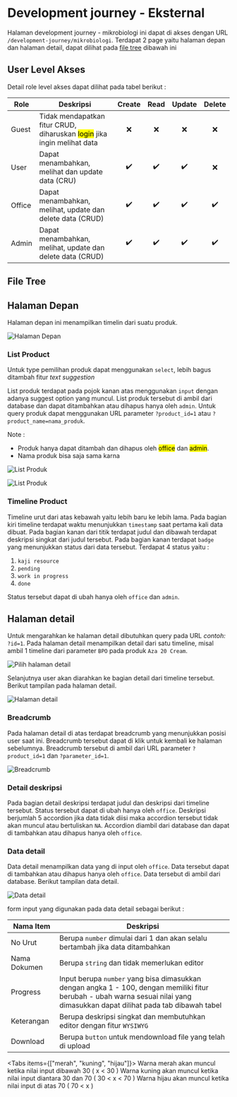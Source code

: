 # Development journey - Eksternal


Halaman development journey - mikrobiologi ini dapat di akses dengan URL `/development-journey/mikrobiologi`. Terdapat 2 page yaitu halaman depan dan halaman detail, dapat dilihat pada [file tree](#file-tree) dibawah ini

## User Level Akses

Detail role level akses dapat dilihat pada tabel berikut :

| Role   | Deskripsi                                                                           | Create | Read | Update | Delete |
| ------ | ----------------------------------------------------------------------------------- | :----: | :--: | :----: | :----: |
| Guest  | Tidak mendapatkan fitur CRUD, diharuskan <mark>login</mark> jika ingin melihat data |   ❌   |  ❌  |   ❌   |   ❌   |
| User   | Dapat menambahkan, melihat dan update data (CRU)                                    |   ✔️   |  ✔️  |   ✔️   |   ❌   |
| Office | Dapat menambahkan, melihat, update dan delete data (CRUD)                           |   ✔️   |  ✔️  |   ✔️   |   ✔️   |
| Admin  | Dapat menambahkan, melihat, update dan delete data (CRUD)                           |   ✔️   |  ✔️  |   ✔️   |   ✔️   |

## File Tree


<FileTree>
  <FileTree.Folder name="resource" defaultOpen>
    <FileTree.Folder name="views" defaultOpen>
      <FileTree.Folder name="pages" defaultOpen>
        <FileTree.Folder name="development-journey" defaultOpen>
          <FileTree.Folder name="mikrobiologi" defaultOpen>
            <FileTree.File name="index.blade.php" />
            <FileTree.File name="detail.blade.php" />
          </FileTree.Folder>
        </FileTree.Folder>
      </FileTree.Folder>
    </FileTree.Folder>
  </FileTree.Folder>
</FileTree>

## Halaman Depan

Halaman depan ini menampilkan timelin dari suatu produk.

![Halaman Depan](/front-view/development-journey/mikrobiologi-1.png)

### List Product

<Callout type="info">Untuk type pemilihan produk dapat menggunakan `select`, lebih bagus ditambah fitur _text suggestion_</Callout>

List produk terdapat pada pojok kanan atas menggunakan `input` dengan adanya suggest option yang muncul. List produk tersebut di ambil dari database dan dapat ditambahkan atau dihapus hanya oleh `admin`. Untuk query produk dapat menggunakan URL parameter `?product_id=1` atau `?product_name=nama_produk`.

Note :

- Produk hanya dapat ditambah dan dihapus oleh <mark>office</mark> dan <mark>admin</mark>.
- Nama produk bisa saja sama karna

![List Produk](/front-view/development-journey/mikrobiologi-2.png)

![List Produk](/front-view/development-journey/mikrobiologi-3.png)

### Timeline Product

Timeline urut dari atas kebawah yaitu lebih baru ke lebih lama. Pada bagian kiri timeline terdapat waktu menunjukkan `timestamp` saat pertama kali data dibuat. Pada bagian kanan dari titik terdapat judul dan dibawah terdapat deskripsi singkat dari judul tersebut. Pada bagian kanan terdapat `badge` yang menunjukkan status dari data tersebut. Terdapat 4 status yaitu :

1. `kaji resource`
2. `pending`
3. `work in progress`
4. `done`

Status tersebut dapat di ubah hanya oleh `office` dan `admin`.

## Halaman detail

Untuk mengarahkan ke halaman detail dibutuhkan query pada URL _contoh:_ `?id=1`. Pada halaman detail menampilkan detail dari satu timeline, misal ambil 1 timeline dari parameter `BPO` pada produk `Aza 20 Cream`.

![Pilih halaman detail](/front-view/development-journey/finish-good-detail-2.png)

Selanjutnya user akan diarahkan ke bagian detail dari timeline tersebut. Berikut tampilan pada halaman detail.

![Halaman detail](/front-view/development-journey/finish-good-detail-1.png)

### Breadcrumb

Pada halaman detail di atas terdapat breadcrumb yang menunjukkan posisi user saat ini. Breadcrumb tersebut dapat di klik untuk kembali ke halaman sebelumnya. Breadcrumb tersebut di ambil dari URL parameter `?product_id=1` dan `?parameter_id=1`.

![Breadcrumb](/front-view/development-journey/finish-good-detail-3.png)

### Detail deskripsi

Pada bagian detail deskripsi terdapat judul dan deskripsi dari timeline tersebut. Status tersebut dapat di ubah hanya oleh `office`. Deskripsi berjumlah 5 accordion jika data tidak diisi maka accordion tersebut tidak akan muncul atau bertuliskan `NA`. Accordion diambil dari database dan dapat di tambahkan atau dihapus hanya oleh `office`.

### Data detail

Data detail menampilkan data yang di input oleh `office`. Data tersebut dapat di tambahkan atau dihapus hanya oleh `office`. Data tersebut di ambil dari database.
Berikut tampilan data detail.

![Data detail](/front-view/development-journey/finish-good-detail-4.png)

form input yang digunakan pada data detail sebagai berikut :

| Nama Item    | Deskripsi                                                                                                                                                                     |
| ------------ | ----------------------------------------------------------------------------------------------------------------------------------------------------------------------------- |
| No Urut      | Berupa `number` dimulai dari 1 dan akan selalu bertambah jika data ditambahkan                                                                                                |
| Nama Dokumen | Berupa `string` dan tidak memerlukan editor                                                                                                                                   |
| Progress     | Input berupa `number` yang bisa dimasukkan dengan angka 1 - 100, dengan memiliki fitur berubah - ubah warna sesuai nilai yang dimasukkan dapat dilihat pada tab dibawah tabel |
| Keterangan   | Berupa deskripsi singkat dan membutuhkan editor dengan fitur `WYSIWYG`                                                                                                        |
| Download     | Berupa `button` untuk mendownload file yang telah di upload                                                                                                                   |


<Tabs items={["merah", "kuning", "hijau"]}>
  <Tab>Warna merah akan muncul ketika nilai input dibawah 30 ( x < 30 )</Tab>
  <Tab>Warna kuning akan muncul ketika nilai input diantara 30 dan 70 ( 30 < x < 70 )</Tab>
  <Tab>Warna hijau akan muncul ketika nilai input di atas 70 ( 70 < x )</Tab>
</Tabs>
